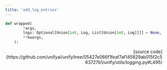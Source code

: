 ```yaml
---
title: 'add_log_entries'
---
```


```python
def wrapped(
        *args,
        logs: Optional[Union[int, Log, List[Union[int, Log]]]] = None,
        **kwargs,
    ):
```

<p align="right">[source code](https://github.com/unifyai/unify/tree/05427e066f1feaf7af145829ab015f2c563727b1/unify/utils/logging.py#L495)</p>

